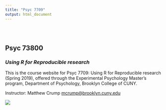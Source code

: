 ```yaml
---
title: "Psyc 7709"
output: html_document
---
```


<style type="text/css">
.title {
  display: none;
}

#getting-started img {
  margin-right: 10px;
}

</style>

<div class="row" style="padding-top: 30px;">
<div class="col-sm-6">

# **Psyc 73800**

### *Using R for Reproducible research* {style="padding-top: 0px;"}

This is the course website for Psyc 7709: Using R for Reproducible research (Spring 2019), offered through the Experimental Psychology Master's program, Department of Psychology, Brooklyn College of CUNY.

Instructor: Matthew Crump [mcrump@brooklyn.cuny.edu](mcrump@brooklyn.cuny.edu)


</div>
<div class="col-sm-6">

![](images/RStudio.png)

</div>
</div>

